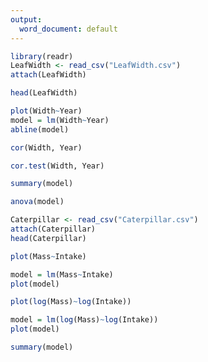 ```yaml
---
output:
  word_document: default
---
```

```r
library(readr)
LeafWidth <- read_csv("LeafWidth.csv")
attach(LeafWidth)
```
```r
head(LeafWidth)
```
```r
plot(Width~Year)
model = lm(Width~Year)
abline(model)
```
```r
cor(Width, Year)
```
```r
cor.test(Width, Year)
```
```r
summary(model)
```
```r
anova(model)
```
```r
Caterpillar <- read_csv("Caterpillar.csv")
attach(Caterpillar)
head(Caterpillar)
```
```r
plot(Mass~Intake)
```
```r
model = lm(Mass~Intake)
plot(model)
```
```r
plot(log(Mass)~log(Intake))
```
```r
model = lm(log(Mass)~log(Intake))
plot(model)
```
```r
summary(model)
```